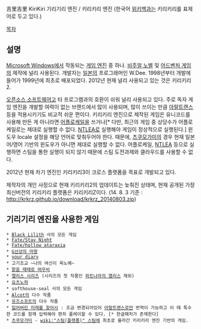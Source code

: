 吉里吉里
KiriKiri
기리기리 엔진 / 키리키리 엔진 (한국어 [[위키백과]]는 키리키리를 표제어로 두고 있다.)

[[목차]]
== 설명 ==
[[Microsoft Windows]]에서 작동되는 [[게임 엔진]] 중 하나. [[비주얼 노벨]] 및 [[어드벤처 게임]]의 제작에 널리 사용된다.
개발자는 [[일본]]의 프로그래머인 W.Dee. 1998년부터 개발에 들어가 1999년에 최초로 배포되었다. 2012년 현재 널리 사용되고 있는 것은 키리키리2.

[[오픈소스 소프트웨어]]고 타 프로그램과의 호환이 쉬워 널리 사용되고 있다. 주로 독자 게임 엔진을 개발할 여력이 없는 브랜드에서 많이 사용되며, 많이 쓰이는 만큼 [[아랄트랜스]] 등을 적용시키기도 비교적 쉬운 편이다.
키리키리 엔진으로 제작된 게임은 유니코드를 사용해 만든 게 아니라면 [[어플로케일]]을 쓰거나[* 다만, 최근의 게임 중 상당수가 어플로케일로는 제대로 실행할 수 없다. [[NTLEA]]로 실행해야 게임이 정상적으로 실행된다.] 윈도우 locale 설정을 해당 언어로 맞춰두어야 한다. 때문에, [[츠쿠모가미]]의 경우 현재 일본어/영어 기반의 윈도우가 아니면 제대로 실행할 수 없다. 어플로케일, [[NTLEA]] 등으로 실행하면 스팀을 통한 실행이 되지 않기 때문에 스팀 도전과제와 클라우드를 사용할 수 없다.

2012년 현재 차기 엔진인 키리키리3이 크로스 플랫폼을 목표로 개발되고 있다.

제작자의 개인 사정으로 현재 키리키리2의 업데이트는 늦춰진 상태며, 현재 공개된 가장 최신버전의 키리키리 플랫폼은
키리키리Z이다. (14. 8. 3 기준 : http://krkrz.github.io/download/krkrz_20140803.zip)
== 기리기리 엔진을 사용한 게임 ==
 * [[Black Lilith]] 사의 모든 게임
 * [[Fate/Stay Night]]
 * [[Fate/hollow ataraxia]]
 * [[G선상의 마왕]]
 * [[your diary]]
 * 고기조교 ~나의 여신이 육노예~
 * [[맑음 때때로 여우비]]
 * [[앨리스 시리즈]] (시리즈의 첫 작품인 [[하트나라의 앨리스]] 제외)
 * [[요츠노하]]
 * softhouse-seal 사의 모든 게임
 * [[Alcot]]의 다수 작품
 * [[유즈소프트]]의 다수 작품
 * [[잃어버린 미래를 찾아서]] : 조금 변경되어있어 [[아랄트랜스]]로만 번역이 가능하고 이 때 특수한 코드를 함께 입력해야 편히 플레이할 수 있다. [* 한글패치가 존재한다]
 * [[츠쿠모가미]] - [[wiki:"스팀(플랫폼)" 스팀]]에 최초로 올라간 키리키리 엔진 기반의 게임.
